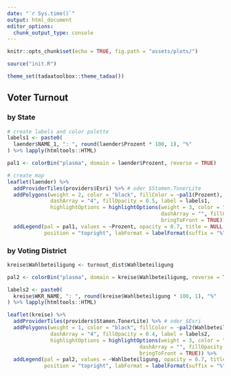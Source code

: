 ```yaml
---
date: "`r Sys.time()`"
output: html_document
editor_options: 
  chunk_output_type: console
---
```


```r
knitr::opts_chunk$set(echo = TRUE, fig.path = "assets/plots/")

source("init.R")

theme_set(tadaatoolbox::theme_tadaa())
```

## Voter Turnout 

### by State

```r
# create labels and color palette
labels1 <- paste0(
  laender$NAME_1, ": ", round(laender$Prozent * 100, 1), "%"
) %>% lapply(htmltools::HTML)

pal1 <- colorBin("plasma", domain = laender$Prozent, reverse = TRUE)

# create map
leaflet(laender) %>%
  addProviderTiles(providers$Esri) %>% # oder $Stamen.TonerLite
  addPolygons(weight = 2, color = "black", fillColor = ~pal1(Prozent),
              dashArray = "4", fillOpacity = 0.5, label = labels1,
              highlightOptions = highlightOptions(weight = 3, color = "#800000",
                                                  dashArray = "", fillOpacity = .8,
                                                  bringToFront = TRUE)) %>%
  addLegend(pal = pal1, values = ~Prozent, opacity = 0.7, title = NULL, labels = "",
            position = "topright", labFormat = labelFormat(suffix = "%", digits = 2))
```

### by Voting District

```r
kreise$Wahlbeteiligung <- turnout_dist$Wahlbeteiligung

pal2 <- colorBin("plasma", domain = kreise$Wahlbeteiligung, reverse = TRUE)

labels2 <- paste0(
  kreise$WKR_NAME, ": ", round(kreise$Wahlbeteiligung * 100, 1), "%"
) %>% lapply(htmltools::HTML)

leaflet(kreise) %>%
  addProviderTiles(providers$Stamen.TonerLite) %>% # oder $Esri
  addPolygons(weight = 1, color = "black", fillColor = ~pal2(Wahlbeteiligung),
              dashArray = "4", fillOpacity = 0.4, label = labels2,
              highlightOptions = highlightOptions(weight = 3, color = "#800000",
                                           dashArray = "", fillOpacity = .8,
                                           bringToFront = TRUE)) %>%
  addLegend(pal = pal2, values = ~Wahlbeteiligung, opacity = 0.7, title = NULL, labels = "",
            position = "topright", labFormat = labelFormat(suffix = "%", digits = 2))
```
